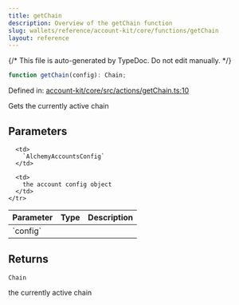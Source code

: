 ```yaml
---
title: getChain
description: Overview of the getChain function
slug: wallets/reference/account-kit/core/functions/getChain
layout: reference
---
```


{/* This file is auto-generated by TypeDoc. Do not edit manually. */}

```ts
function getChain(config): Chain;
```

Defined in: [account-kit/core/src/actions/getChain.ts:10](https://github.com/alchemyplatform/aa-sdk/blob/0cc60e9f694c242d91befdaa2f26cdec3ee389c5/account-kit/core/src/actions/getChain.ts#L10)

Gets the currently active chain

## Parameters

<table>
  <thead>
    <tr>
      <th align="left">Parameter</th>
      <th align="left">Type</th>
      <th align="left">Description</th>
    </tr>
  </thead>

  <tbody>
    <tr>
      <td>
        `config`
      </td>

      <td>
        `AlchemyAccountsConfig`
      </td>

      <td>
        the account config object
      </td>
    </tr>

  </tbody>
</table>

## Returns

`Chain`

the currently active chain
